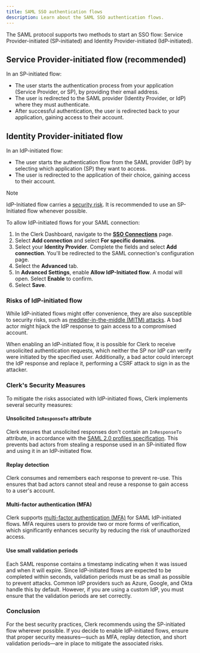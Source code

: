 ```yaml
---
title: SAML SSO authentication flows
description: Learn about the SAML SSO authentication flows.
---
```


The SAML protocol supports two methods to start an SSO flow: Service Provider-initiated (SP-initiated) and Identity Provider-initiated (IdP-initiated).

## Service Provider-initiated flow (recommended)

In an SP-initiated flow:

- The user starts the authentication process from your application (Service Provider, or SP), by providing their email address.
- The user is redirected to the SAML provider (Identity Provider, or IdP) where they must authenticate.
- After successful authentication, the user is redirected back to your application, gaining access to their account.

## Identity Provider-initiated flow

In an IdP-initiated flow:

- The user starts the authentication flow from the SAML provider (IdP) by selecting which application (SP) they want to access.
- The user is redirected to the application of their choice, gaining access to their account.

> [!NOTE]
> IdP-Initiated flow carries a [security risk](#risks-of-id-p-initiated-flow). It is recommended to use an SP-Initiated flow whenever possible.

To allow IdP-initiated flows for your SAML connection:

1. In the Clerk Dashboard, navigate to the [**SSO Connections**](https://dashboard.clerk.com/last-active?path=user-authentication/sso-connections) page.
1. Select **Add connection** and select **For specific domains**.
1. Select your **Identity Provider**. Complete the fields and select **Add connection**. You'll be redirected to the SAML connection's configuration page.
1. Select the **Advanced** tab.
1. In **Advanced Settings**, enable **Allow IdP-Initiated flow**. A modal will open. Select **Enable** to confirm.
1. Select **Save**.

### Risks of IdP-initiated flow

While IdP-initiated flows might offer convenience, they are also susceptible to security risks, such as [meddler-in-the-middle (MITM) attacks](https://en.wikipedia.org/wiki/Man-in-the-middle_attack). A bad actor might hijack the IdP response to gain access to a compromised account.

When enabling an IdP-initiated flow, it is possible for Clerk to receive unsolicited authentication requests, which neither the SP nor IdP can verify were initiated by the specified user. Additionally, a bad actor could intercept the IdP response and replace it, performing a CSRF attack to sign in as the attacker.

### Clerk's Security Measures

To mitigate the risks associated with IdP-initiated flows, Clerk implements several security measures:

#### Unsolicited `InResponseTo` attribute

Clerk ensures that unsolicited responses don't contain an `InResponseTo` attribute, in accordance with the [SAML 2.0 profiles specification](https://docs.oasis-open.org/security/saml/v2.0/saml-profiles-2.0-os.pdf). This prevents bad actors from stealing a response used in an SP-initiated flow and using it in an IdP-initiated flow.

#### Replay detection

Clerk consumes and remembers each response to prevent re-use. This ensures that bad actors cannot steal and reuse a response to gain access to a user's account.

#### Multi-factor authentication (MFA)

Clerk supports [multi-factor authentication (MFA)](/docs/authentication/configuration/sign-up-sign-in-options#multi-factor-authentication) for SAML IdP-initiated flows. MFA requires users to provide two or more forms of verification, which significantly enhances security by reducing the risk of unauthorized access.

#### Use small validation periods

Each SAML response contains a timestamp indicating when it was issued and when it will expire. Since IdP-initiated flows are expected to be completed within seconds, validation periods must be as small as possible to prevent attacks. Common IdP providers such as Azure, Google, and Okta handle this by default. However, if you are using a custom IdP, you must ensure that the validation periods are set correctly.

### Conclusion

For the best security practices, Clerk recommends using the SP-initiated flow wherever possible. If you decide to enable IdP-initiated flows, ensure that proper security measures—such as MFA, replay detection, and short validation periods—are in place to mitigate the associated risks.
